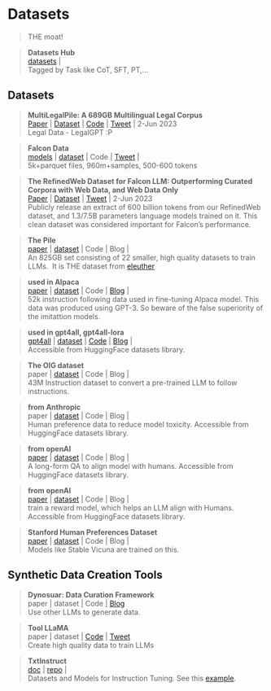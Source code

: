 # Datasets
> THE moat!



> **Datasets  Hub  ** \
[datasets](https://github.com/Zjh-819/LLMDataHub) |\
Tagged by Task like CoT, SFT, PT,...



## Datasets

>**MultiLegalPile: A 689GB Multilingual Legal Corpus ** \
[Paper](https://arxiv.org/abs/2306.02069) | [Dataset](https://huggingface.co/datasets/joelito/Multi_Legal_Pile) | [Code](https://github.com/JoelNiklaus/LegalDatasets) | [Tweet](https://twitter.com/joelniklaus/status/1665983164764897281?s=20) | 2-Jun 2023 \
Legal Data - LegalGPT :P

> **Falcon Data  ** \
[models](https://huggingface.co/tiiuae/falcon-40b-instruct) | [dataset](https://huggingface.co/datasets/tiiuae/falcon-refinedweb) | Code | [Tweet](https://twitter.com/qlhoest/status/1663548217022357509?s=20) | \
5k+parquet files, 960m+samples, 500-600 tokens

>**The RefinedWeb Dataset for Falcon LLM: Outperforming Curated Corpora with Web Data, and Web Data Only ** \
[Paper](https://arxiv.org/abs/2306.01116) | [Dataset](https://huggingface.co/datasets/tiiuae/falcon-refinedweb) | [Tweet](https://twitter.com/_akhaliq/status/1665555194128609281?s=20) | 2-Jun 2023 \
Publicly release an extract of 600 billion tokens from our RefinedWeb dataset, and 1.3/7.5B parameters language models trained on it. This clean dataset was considered important for Falcon's performance.

> **The Pile  ** \
[paper](https://arxiv.org/abs/2101.00027) | [dataset](https://pile.eleuther.ai/) | Code | Blog | \
An 825GB set consisting of 22 smaller, high quality datasets to train LLMs.\ 
It is THE dataset from [eleuther](https://www.eleuther.ai/)

> **used in Alpaca  ** \
[paper](https://arxiv.org/abs/2302.13971v1) | [dataset](https://github.com/tatsu-lab/stanford_alpaca#data-release) | Code | [Blog](https://crfm.stanford.edu/2023/03/13/alpaca.html) | \
52k instruction following data used in fine-tuning Alpaca model. This data was produced using GPT-3. So beware of the false superiority of the imitattion models.

> **used in gpt4all, gpt4all-lora  ** \
[gpt4all](https://static.nomic.ai/gpt4all/2023_GPT4All-J_Technical_Report_2.pdf) | [dataset](https://huggingface.co/datasets/nomic-ai/gpt4all-j-prompt-generations) | [Code](https://github.com/nomic-ai/gpt4all) | [Blog](https://gpt4all.io/index.html) | \
Accessible from HuggingFace datasets library.

> **The OIG dataset  ** \
paper | [dataset](https://laion.ai/blog/oig-dataset/) | Code | Blog | \
43M Instruction dataset to convert a pre-trained LLM to follow instructions.

> **from Anthropic  ** \
paper | [dataset](https://huggingface.co/datasets/Anthropic/hh-rlhf/) | Code | Blog | \
Human preference data to reduce model toxicity. Accessible from HuggingFace datasets library. 

> **from openAI  ** \
[paper](https://arxiv.org/abs/2112.09332) | [dataset](https://huggingface.co/datasets/openai/webgpt_comparisons) | Code | Blog | \
A long-form QA to align model with humans. Accessible from HuggingFace datasets library.

> **from openAI  ** \
[paper](https://arxiv.org/abs/2009.01325) | [dataset](https://huggingface.co/datasets/openai/summarize_from_feedback) | Code | Blog | \
train a reward model, which helps an LLM align with Humans. Accessible from HuggingFace datasets library.

> **Stanford Human Preferences Dataset ** \
[paper](https://arxiv.org/abs/2009.01325) | [dataset](https://huggingface.co/datasets/stanfordnlp/SHP) | Code | Blog | \
Models like Stable Vicuna are trained on this.

## Synthetic Data Creation Tools
> **Dynosuar: Data Curation Framework ** \
paper | dataset | Code | [Blog](https://dynosaur-it.github.io/) \
Use other LLMs to generate data.

> **Tool LLaMA ** \
paper | dataset | [Code](https://github.com/OpenBMB/ToolBench) | [Tweet](https://twitter.com/TsingYoga/status/1662843257796333568?s=20) \
Create high quality data to train LLMs

> **TxtInstruct  ** \
[doc]() | [repo](https://github.com/neuml/txtinstruct) |\
Datasets and Models for Instruction Tuning. See this [example](https://colab.research.google.com/github/neuml/txtinstruct/blob/master/examples/01_Introducing_txtinstruct.ipynb).

